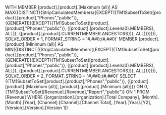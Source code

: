 WITH MEMBER [product].[product].[Maximum (all)] AS MAX({DISTINCT({StripCalculatedMembers({EXCEPT({TM1SubsetToSet([product].[product],"Phones","public")}, {GENERATE({EXCEPT({TM1SubsetToSet([product].[product],"Phones","public")}, {[product].[product].Levels(0).MEMBERS}, ALL)}, {[product].[product].CURRENTMEMBER.ANCESTORS})}, ALL)})})}), SOLVE_ORDER = 1, FORMAT_STRING = '#,##0;(#,##0)' MEMBER [product].[product].[Minimum (all)] AS MIN({DISTINCT({StripCalculatedMembers({EXCEPT({TM1SubsetToSet([product].[product],"Phones","public")}, {GENERATE({EXCEPT({TM1SubsetToSet([product].[product],"Phones","public")}, {[product].[product].Levels(0).MEMBERS}, ALL)}, {[product].[product].CURRENTMEMBER.ANCESTORS})}, ALL)})})}), SOLVE_ORDER = 2, FORMAT_STRING = '#,##0;(#,##0)' SELECT {{TM1SubsetToSet([product].[product],"Phones","public")}, {[product].[product].[Maximum (all)], [product].[product].[Minimum (all)]}} ON 0, {TM1SubsetToSet([Revenue].[Revenue],"Report","public")} ON 1 FROM [Revenue] WHERE ([organization].[organization].[Total Company], [Month].[Month].[Year], [Channel].[Channel].[Channel Total], [Year].[Year].[Y2], [Version].[Version].[Version 1])